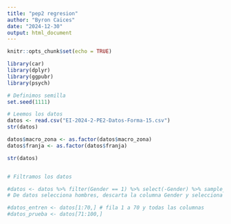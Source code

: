 ```yaml
---
title: "pep2 regresion"
author: "Byron Caices"
date: "2024-12-30"
output: html_document
---
```


```r
knitr::opts_chunk$set(echo = TRUE)
```

```r
library(car)
library(dplyr)
library(ggpubr)
library(psych)

# Definimos semilla
set.seed(1111)

# Leemos los datos
datos <- read.csv("EI-2024-2-PE2-Datos-Forma-15.csv")
str(datos)

datos$macro_zona <- as.factor(datos$macro_zona)
datos$franja <- as.factor(datos$franja)

str(datos)


# Filtramos los datos

#datos <- datos %>% filter(Gender == 1) %>% select(-Gender) %>% sample_n(100, replace = FALSE)
# De datos selecciona hombres, descarta la columna Gender y selecciona 100 sin reemplazo

#datos_entren <- datos[1:70,] # fila 1 a 70 y todas las columnas
#datos_prueba <- datos[71:100,]
```